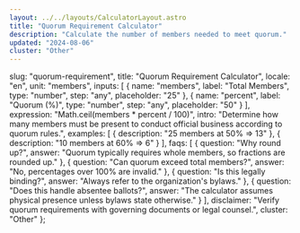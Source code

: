 ```yaml
---
layout: ../../layouts/CalculatorLayout.astro
title: "Quorum Requirement Calculator"
description: "Calculate the number of members needed to meet quorum."
updated: "2024-08-06"
cluster: "Other"
---
```



  slug: "quorum-requirement",
  title: "Quorum Requirement Calculator",
  locale: "en",
  unit: "members",
  inputs: [
    { name: "members", label: "Total Members", type: "number", step: "any", placeholder: "25" },
    { name: "percent", label: "Quorum (%)", type: "number", step: "any", placeholder: "50" }
  ],
  expression: "Math.ceil(members * percent / 100)",
  intro: "Determine how many members must be present to conduct official business according to quorum rules.",
  examples: [
    { description: "25 members at 50% ⇒ 13" },
    { description: "10 members at 60% ⇒ 6" }
  ],
  faqs: [
    { question: "Why round up?", answer: "Quorum typically requires whole members, so fractions are rounded up." },
    { question: "Can quorum exceed total members?", answer: "No, percentages over 100% are invalid." },
    { question: "Is this legally binding?", answer: "Always refer to the organization's bylaws." },
    { question: "Does this handle absentee ballots?", answer: "The calculator assumes physical presence unless bylaws state otherwise." }
  ],
  disclaimer: "Verify quorum requirements with governing documents or legal counsel.",
  cluster: "Other"
};

<Calculator schema={schema} />
